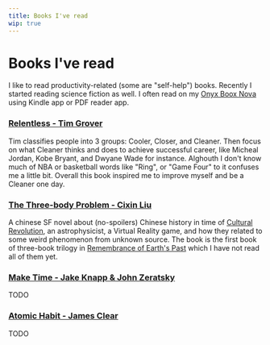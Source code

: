 ```yaml
---
title: Books I've read
wip: true
---
```


# Books I've read

I like to read productivity-related (some are "self-help") books. Recently I started reading science fiction as well.
I often read on my [Onyx Boox Nova](https://www.boox.com/boox-nova/) using Kindle app or PDF reader app.

### [Relentless - Tim Grover](https://www.amazon.com/Relentless-Unstoppable-Tim-S-Grover/dp/1476714207)

Tim classifies people into 3 groups: Cooler, Closer, and Cleaner.
Then focus on what Cleaner thinks and does to achieve successful career, like Micheal Jordan, Kobe Bryant, and Dwyane Wade for instance.
Alghouth I don't know much of NBA or basketball words like "Ring", or "Game Four" to it confuses me a little bit.
Overall this book inspired me to improve myself and be a Cleaner one day.

### [The Three-body Problem - Cixin Liu](<https://en.wikipedia.org/wiki/The_Three-Body_Problem_(novel)>)

A chinese SF novel about (no-spoilers) Chinese history in time of [Cultural Revolution](https://en.wikipedia.org/wiki/Cultural_Revolution), an astrophysicist, a Virtual Reality game, and how they related to some weird phenomenon from unknown source.
The book is the first book of three-book trilogy in [Remembrance of Earth's Past](https://en.wikipedia.org/wiki/Remembrance_of_Earth%27s_Past) which I have not read all of them yet.

### [Make Time - Jake Knapp & John Zeratsky](https://maketimebook.com/)

TODO

### [Atomic Habit - James Clear](https://jamesclear.com/atomic-habits)

TODO
